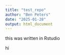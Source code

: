```yaml
---
title: "test_repo"
author: "Ben Peters"
date: "2025-01-28"
output: html_document
---
```


this was written in Rstudio

hi